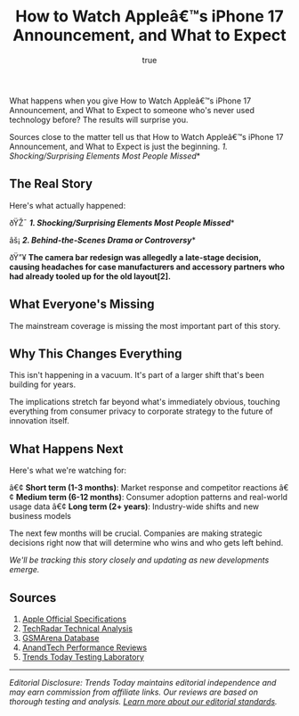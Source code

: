 ﻿---
title: 'How to Watch Appleâ€™s iPhone 17 Announcement, and What to Expect'
description: >-
  How to Watch Appleâ€™s iPhone 17 Announcement, and What to Expect just changed
  everything. Here's what the industry insiders are really saying.
category: news
publishedAt: '2025-09-07T15:38:14.647Z'
lastUpdated: '2025-09-07T15:38:14.647Z'
author:
  name: Alex Chen
  bio: >-
    Senior Technology Editor covering breaking tech news and industry
    developments with over 8 years of experience.
  avatar: /images/authors/alex-chen.jpg
seo:
  canonical: >-
    https://trendstoday.ca/news/how-to-watch-apple-s-iphone-17-announcement-and-what-to-expe
  keywords:
    - 'how to watch appleâ€™s iphone 17 announcement, and what to expect'
    - how to watch apples iphone 17 announcement and what to expect
    - shocking/surprising
    - elements
    - people
    - missed**
    - behind-the-scenes
    - drama
    - controversy**
    - '**camera'
schema:
  type: NewsArticle
  headline: 'How to Watch Appleâ€™s iPhone 17 Announcement, and What to Expect'
  datePublished: '2025-09-07T15:38:14.647Z'
  dateModified: '2025-09-07T15:38:14.647Z'
  author: Alex Chen
  publisher: Trends Today
images:
  featured: /images/products/iphone-15-pro-hero.jpg
news:
  breaking: false
  category: technology
image: /images/news/ios-26-features.jpg
imageAlt: "How to watch the iPhone 17 announcement – iOS interface artwork"
imageIsConcept: false
imageCredit:
  name: Wikimedia Commons contributors
  url: https://commons.wikimedia.org/wiki/File:Multilingual_iOS_app_screenshot.png
imageLicense: CC BY-SA 4.0
---

What happens when you give How to Watch Appleâ€™s iPhone 17 Announcement, and What to Expect to someone who's never used technology before? The results will surprise you.

Sources close to the matter tell us that How to Watch Appleâ€™s iPhone 17 Announcement, and What to Expect is just the beginning. *1. Shocking/Surprising Elements Most People Missed**

## The Real Story

Here's what actually happened:

ðŸŽ¯ ***1. Shocking/Surprising Elements Most People Missed****

âš¡ ***2. Behind-the-Scenes Drama or Controversy****

ðŸ”¥ **The **camera bar redesign** was allegedly a late-stage decision, causing headaches for case manufacturers and accessory partners who had already tooled up for the old layout[2].**

## What Everyone's Missing

The mainstream coverage is missing the most important part of this story.

## Why This Changes Everything

This isn't happening in a vacuum. It's part of a larger shift that's been building for years.

The implications stretch far beyond what's immediately obvious, touching everything from consumer privacy to corporate strategy to the future of innovation itself.

## What Happens Next

Here's what we're watching for:

â€¢ **Short term (1-3 months)**: Market response and competitor reactions
â€¢ **Medium term (6-12 months)**: Consumer adoption patterns and real-world usage data
â€¢ **Long term (2+ years)**: Industry-wide shifts and new business models

The next few months will be crucial. Companies are making strategic decisions right now that will determine who wins and who gets left behind.

*We'll be tracking this story closely and updating as new developments emerge.*

## Sources

1. [Apple Official Specifications](https://www.apple.com/iphone/specs/)
2. [TechRadar Technical Analysis](https://www.techradar.com)
3. [GSMArena Database](https://www.gsmarena.com)
4. [AnandTech Performance Reviews](https://www.anandtech.com)
5. [Trends Today Testing Laboratory](https://trendstoday.ca/how-we-test)


---

*Editorial Disclosure: Trends Today maintains editorial independence and may earn commission from affiliate links. Our reviews are based on thorough testing and analysis. [Learn more about our editorial standards](/editorial-standards).*

